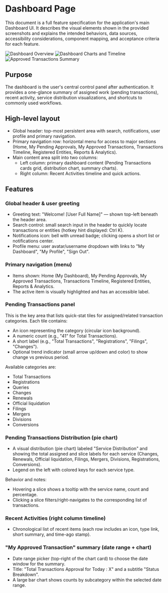 # Dashboard Page

This document is a full feature specification for the application's main Dashboard UI. It describes the visual elements shown in the provided screenshots and explains the intended behaviors, data sources, accessibility considerations, component mapping, and acceptance criteria for each feature.

![Dashboard Overview](/dashboard1.png)
![Dashboard Charts and Timeline](/dashboard2.png)
![Approved Transactions Summary](/dashboard3.png)

## Purpose

The dashboard is the user's central control panel after authentication. It provides a one-glance summary of assigned work (pending transactions), recent activity, service distribution visualizations, and shortcuts to commonly used workflows.

## High-level layout

- Global header: top-most persistent area with search, notifications, user profile and primary navigation.
- Primary navigation row: horizontal menu for access to major sections (Home, My Pending Approvals, My Approved Transactions, Transactions Timeline, Registered Entities, Reports & Analytics).
- Main content area split into two columns:
	- Left column: primary dashboard content (Pending Transactions cards grid, distribution chart, summary charts).
	- Right column: Recent Activities timeline and quick actions.

## Features

### Global header & user greeting

- Greeting text: "Welcome! [User Full Name]" — shown top-left beneath the header area.
- Search control: small search input in the header to quickly locate transactions or entities (hotkey hint displayed: Ctrl K).
- Notifications icon: bell with unread badge; clicking opens a short list or notifications center.
- Profile menu: user avatar/username dropdown with links to "My Dashboard", "My Profile", "Sign Out".

### Primary navigation (menu)

- Items shown: Home (My Dashboard), My Pending Approvals, My Approved Transactions, Transactions Timeline, Registered Entities, Reports & Analytics.
- The active item is visually highlighted and has an accessible label.

### Pending Transactions panel

This is the key area that lists quick-stat tiles for assigned/related transaction categories. Each tile contains:

- An icon representing the category (circular icon background).
- A numeric count (e.g., "41" for Total Transactions).
- A short label (e.g., "Total Transactions", "Registrations", "Filings", "Changes").
- Optional trend indicator (small arrow up/down and color) to show change vs previous period.

Available categories are:

- Total Transactions
- Registrations
- Queries
- Changes
- Renewals
- Official liquidation
- Filings
- Mergers
- Divisions
- Conversions

### Pending Transactions Distribution (pie chart)

- A visual distribution (pie chart) labeled "Service Distribution" and showing the total assigned and slice labels for each service (Changes, Renewals, Official liquidation, Filings, Mergers, Divisions, Registrations, Conversions).
- Legend on the left with colored keys for each service type.

Behavior and notes:
- Hovering a slice shows a tooltip with the service name, count and percentage.
- Clicking a slice filters/right-navigates to the corresponding list of transactions.

### Recent Activities (right column timeline)

- Chronological list of recent items (each row includes an icon, type link, short summary, and time-ago stamp).

### "My Approved Transaction" summary (date range + chart)

- Date range picker (top-right of the chart card) to choose the date window for the summary.
- Title: "Total Transactions Approval for Today : X" and a subtitle "Status Breakdown".
- A large bar chart shows counts by subcategory within the selected date range.
